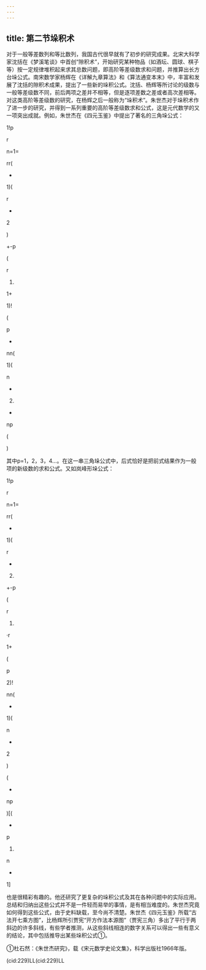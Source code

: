```yaml
---
---
---
```

title: 第二节垛积术
---



对于一般等差数列和等比数列，我国古代很早就有了初步的研究成果。北宋大科学家沈括在《梦溪笔谈》中首创“隙积术”，开始研究某种物品（如酒坛、圆球、棋子等）按一定规律堆积起来求其总数问题，即高阶等差级数求和问题，并推算出长方台垛公式。南宋数学家杨辉在《详解九章算法》和《算法通变本末》中，丰富和发展了沈括的隙积术成果，提出了一些新的垛积公式。沈括、杨辉等所讨论的级数与一般等差级数不同，前后两项之差并不相等，但是逐项差数之差或者高次差相等。对这类高阶等差级数的研究，在杨辉之后一般称为“垛积术”。朱世杰对于垛积术作了进一步的研究，并得到一系列重要的高阶等差级数求和公式，这是元代数学的又一项突出成就。例如，朱世杰在《四元玉鉴》中提出了著名的三角垛公式：

1!p

r

n=1=

rr(

+

1)(

r

+

2

)

+-p

(

r

1)

1+

1)!

(

p

+

nn(

1)(

n

+

2)

+

np

(

)

其中p=1，2，3，4…。在这一串三角垛公式中，后式恰好是把前式结果作为一般项的新级数的求和公式。又如岚峰形垛公式：

1!p

r

n=1=

rr(

+

1)(

r

+

2)

+-p

(

r

1)

·r

1+

(

p

2)!

nn(

+

1)(

n

+

2

)

(

+

np

)[(

+

p

1)

n

+

1]

也是很精彩有趣的。他还研究了更复杂的垛积公式及其在各种问题中的实际应用。总结和归纳出这些公式并不是一件轻而易举的事情，是有相当难度的。朱世杰究竟如何得到这些公式，由于史料缺载，至今尚不清楚。朱世杰《四元玉鉴》所载“古法开七乘方图”，比杨辉所引贾宪“开方作法本源图”（贾宪三角）多出了平行于两斜边的许多斜线，有些学者推测，从这些斜线相连的数字关系可以得出一些有意义的结论，其中包括推导出某些垛积公式①。

①杜石然：《朱世杰研究》，载《宋元数学史论文集》，科学出版社1966年版。

(cid:229)LL(cid:229)LL